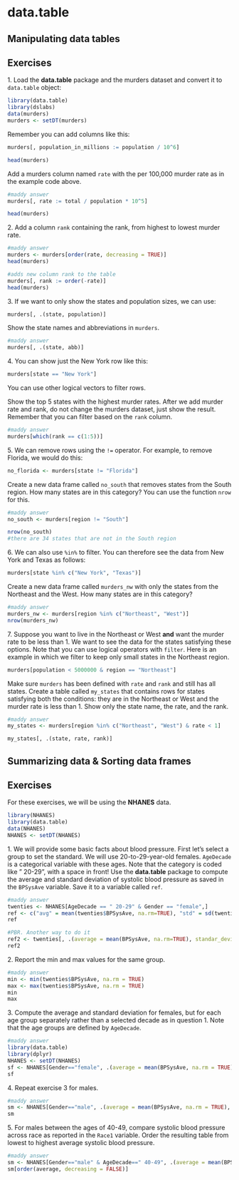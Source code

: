 # data.table {#data.table}

## Manipulating data tables


## Exercises 

1\. Load the __data.table__ package and the murders dataset and convert it to `data.table` object:

```r
library(data.table)
library(dslabs)
data(murders)
murders <- setDT(murders)
```

Remember you can add columns like this:


```r
murders[, population_in_millions := population / 10^6]

head(murders)
```


Add a murders column named `rate` with the per 100,000 murder rate as in the example code above.

```r
#maddy answer
murders[, rate := total / population * 10^5]

head(murders)
```


2\. Add a column `rank` containing the rank, from highest to lowest murder rate. 

```r
#maddy answer
murders <- murders[order(rate, decreasing = TRUE)] 
head(murders)

#adds new column rank to the table
murders[, rank := order(-rate)]
head(murders)
```


3\. If we want to only show the states and population sizes, we can use:

```r
murders[, .(state, population)] 
```

Show the state names and abbreviations in `murders`. 

```r
#maddy answer
murders[, .(state, abb)]
```

4\. You can show just the New York row like this:

```r
murders[state == "New York"]
```

You can use other logical vectors to filter rows.

Show the top 5 states with the highest murder rates. After we add murder rate and rank, do not change the murders dataset, just show the result. Remember that you can filter based on the `rank` column.

```r
#maddy answer
murders[which(rank == c(1:5))]
```


 
5\. We can remove rows using the `!=` operator. For example, to remove Florida, we would do this:

```r
no_florida <- murders[state != "Florida"]
```

Create a new data frame called `no_south` that removes states from the South region. How many states are in this category? You can use the function `nrow` for this.

```r
#maddy answer
no_south <- murders[region != "South"] 

nrow(no_south)
#there are 34 states that are not in the South region
```



6\. We can also use `%in%` to filter. You can therefore see the data from New York and Texas as follows:

```r
murders[state %in% c("New York", "Texas")]
```

Create a new data frame called `murders_nw` with only the states from the Northeast and the West. How many states are in this category? 

```r
#maddy answer
murders_nw <- murders[region %in% c("Northeast", "West")]
nrow(murders_nw)
```

7\. Suppose you want to live in the Northeast or West **and** want the murder rate to be less than 1. We want to see the data for the states satisfying these options. Note that you can use logical operators with `filter`. Here is an example in which we filter to keep only small states in the Northeast region.

```r
murders[population < 5000000 & region == "Northeast"]
```

Make sure `murders` has been defined with `rate` and `rank` and still has all states. Create a table called `my_states` that contains rows for states satisfying both the conditions: they are in the Northeast or West and the murder rate is less than 1.  Show only the state name, the rate, and the rank.

```r
#maddy answer
my_states <- murders[region %in% c("Northeast", "West") & rate < 1]

my_states[, .(state, rate, rank)]
```


## Summarizing data & Sorting data frames


## Exercises 

For these exercises, we will be using the __NHANES__ data.

```r
library(NHANES)
library(data.table)
data(NHANES)
NHANES <- setDT(NHANES)
```

1\. We will provide some basic facts about blood pressure. First let's select a group to set the standard. We will use 20-to-29-year-old females. `AgeDecade` is a categorical variable with these ages. Note that the category is coded like " 20-29", with a space in front! Use the __data.table__ package to compute the average and standard deviation of systolic blood pressure as saved in the `BPSysAve` variable. Save it to a variable called `ref`.
```r
#maddy answer
twenties <- NHANES[AgeDecade == " 20-29" & Gender == "female",]
ref <- c("avg" = mean(twenties$BPSysAve, na.rm=TRUE), "std" = sd(twenties$BPSysAve, na.rm=TRUE))
ref

#PBR. Another way to do it
ref2 <- twenties[, .(average = mean(BPSysAve, na.rm=TRUE), standar_deviation = sd(BPSysAve, na.rm=TRUE))]
ref2

```

2\. Report the min and max values for the same group.

```r
#maddy answer
min <- min(twenties$BPSysAve, na.rm = TRUE)
max <- max(twenties$BPSysAve, na.rm = TRUE)
min
max
```


3\. Compute the average and standard deviation for females, but for each age group separately rather than a selected decade as in question 1. Note that the age groups are defined by `AgeDecade`. 

```r
#maddy answer
library(data.table)
library(dplyr)
NHANES <- setDT(NHANES)
sf <- NHANES[Gender=="female", .(average = mean(BPSysAve, na.rm = TRUE), standard_deviation = sd(BPSysAve, na.rm = TRUE)), by = AgeDecade]
sf
```



4\. Repeat exercise 3 for males. 

```r
#maddy answer
sm <- NHANES[Gender=="male", .(average = mean(BPSysAve, na.rm = TRUE), standard_deviation = sd(BPSysAve, na.rm = TRUE)), by = AgeDecade]
sm
```


5\. For males between the ages of 40-49, compare systolic blood pressure across race as reported in the `Race1` variable. Order the resulting table from lowest to highest average systolic blood pressure.

```r
#maddy answer
sm <- NHANES[Gender=="male" & AgeDecade==" 40-49", .(average = mean(BPSysAve, na.rm = TRUE)), by = Race1]
sm[order(average, decreasing = FALSE)]
```




